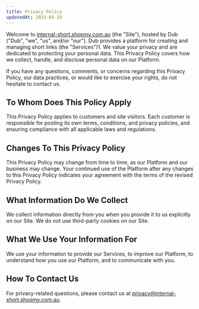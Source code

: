 ```yaml
---
title: Privacy Policy
updatedAt: 2023-05-29
---
```


Welcome to [internal-short.shopmy.com.au](/) (the "Site"), hosted by Dub ("Dub", "we", "us", and/or "our"). Dub provides a platform for creating and managing short links (the "Services")​1​. We value your privacy and are dedicated to protecting your personal data. This Privacy Policy covers how we collect, handle, and disclose personal data on our Platform.

If you have any questions, comments, or concerns regarding this Privacy Policy, our data practices, or would like to exercise your rights, do not hesitate to contact us.

## To Whom Does This Policy Apply

This Privacy Policy applies to customers and site visitors. Each customer is responsible for posting its own terms, conditions, and privacy policies, and ensuring compliance with all applicable laws and regulations.

## Changes To This Privacy Policy

This Privacy Policy may change from time to time, as our Platform and our business may change. Your continued use of the Platform after any changes to this Privacy Policy indicates your agreement with the terms of the revised Privacy Policy.

## What Information Do We Collect

We collect information directly from you when you provide it to us explicitly on our Site. We do not use third-party cookies on our Site.

## What We Use Your Information For

We use your information to provide our Services, to improve our Platform, to understand how you use our Platform, and to communicate with you.

## How To Contact Us

For privacy-related questions, please contact us at privacy@internal-short.shopmy.com.au.
